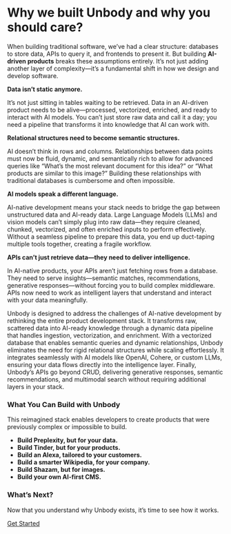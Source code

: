 # Why we built Unbody and why you should care?

When building traditional software, we’ve had a clear structure: databases to store data, APIs to query it, and frontends to present it. But building **AI-driven products** breaks these assumptions entirely. It’s not just adding another layer of complexity—it’s a fundamental shift in how we design and develop software.

**Data isn’t static anymore.**

It’s not just sitting in tables waiting to be retrieved. Data in an AI-driven product needs to be alive—processed, vectorized, enriched, and ready to interact with AI models. You can’t just store raw data and call it a day; you need a pipeline that transforms it into knowledge that AI can work with.

**Relational structures need to become semantic structures.**

AI doesn’t think in rows and columns. Relationships between data points must now be fluid, dynamic, and semantically rich to allow for advanced queries like “What’s the most relevant document for this idea?” or “What products are similar to this image?” Building these relationships with traditional databases is cumbersome and often impossible.

**AI models speak a different language.**

AI-native development means your stack needs to bridge the gap between unstructured data and AI-ready data. Large Language Models (LLMs) and vision models can’t simply plug into raw data—they require cleaned, chunked, vectorized, and often enriched inputs to perform effectively. Without a seamless pipeline to prepare this data, you end up duct-taping multiple tools together, creating a fragile workflow.

**APIs can’t just retrieve data—they need to deliver intelligence.**

In AI-native products, your APIs aren’t just fetching rows from a database. They need to serve insights—semantic matches, recommendations, generative responses—without forcing you to build complex middleware. APIs now need to work as intelligent layers that understand and interact with your data meaningfully.

Unbody is designed to address the challenges of AI-native development by rethinking the entire product development stack. It transforms raw, scattered data into AI-ready knowledge through a dynamic data pipeline that handles ingestion, vectorization, and enrichment. With a vectorized database that enables semantic queries and dynamic relationships, Unbody eliminates the need for rigid relational structures while scaling effortlessly. It integrates seamlessly with AI models like OpenAI, Cohere, or custom LLMs, ensuring your data flows directly into the intelligence layer. Finally, Unbody’s APIs go beyond CRUD, delivering generative responses, semantic recommendations, and multimodal search without requiring additional layers in your stack.

### **What You Can Build with Unbody**

This reimagined stack enables developers to create products that were previously complex or impossible to build.

- **Build Preplexity, but for your data.**
- **Build Tinder, but for your products.**
- **Build an Alexa, tailored to your customers.**
- **Build a smarter Wikipedia, for your company.**
- **Build Shazam, but for images.**
- **Build your own AI-first CMS.**

### **What’s Next?**

Now that you understand why Unbody exists, it’s time to see how it works.

[Get Started](/get-started)

